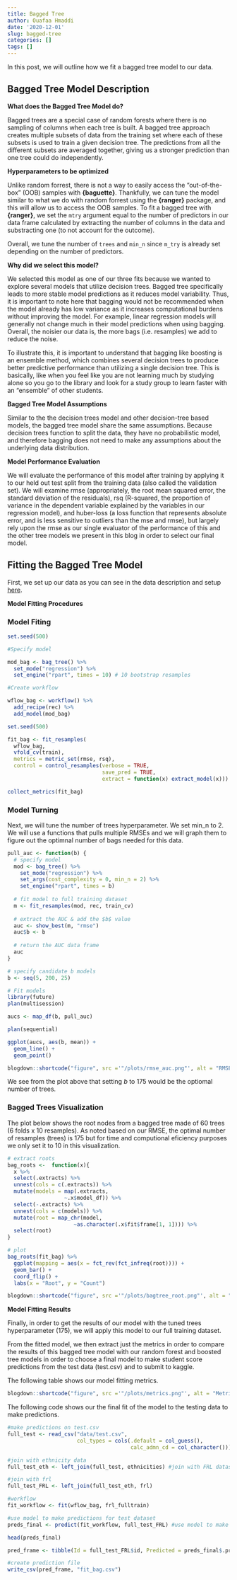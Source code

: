 ```yaml
---
title: Bagged Tree
author: Ouafaa Hmaddi
date: '2020-12-01'
slug: bagged-tree
categories: []
tags: []
---
```

In this post, we will outline how we fit a bagged tree model to our data. 

## Bagged Tree Model Description

**What does the Bagged Tree Model do?**

Bagged trees are a special case of random forests where there is no sampling of columns when each tree is built. A bagged tree approach creates multiple subsets of data from the training set where each of these subsets is used to train a given decision tree. The predictions from all the different subsets are averaged together, giving us a stronger prediction than one tree could do independently.

**Hyperparameters to be optimized**

Unlike random forrest, there is not a way to easily access the “out-of-the-box” (OOB) samples with **{baguette}**. Thankfully, we can tune the model similar to what we do with random forrest using the **{ranger}** package, and this will allow us to access the OOB samples. To fit a bagged tree with **{ranger}**, we set the `mtry` argument equal to the number of predictors in our data frame calculated by extracting the number of columns in the data and substracting one (to not account for the outcome).

Overall, we tune the number of `trees` and `min_n` since `m_try` is already set depending on the number of predictors. 

**Why did we select this model?**

We selected this model as one of our three fits because we wanted to explore several models that utilize decision trees. Bagged tree specifically leads to more stable model predictions as it reduces model variability. Thus, it is important to note here that bagging would not be recommended when the model already has low variance as it increases computational burdens without improving the model. For example, linear regression models will generally not change much in their model predictions when using bagging. Overall, the noisier our data is, the more bags (i.e. resamples) we add to reduce the noise.

To illustrate this, it is important to understand that bagging like boosting is an ensemble method, which combines several decision trees to produce better predictive performance than utilizing a single decision tree. This is basically, like when you feel like you are not learning much by studying alone so you go to the library and look for a study group to learn faster with an "ensemble" of other students. 

**Bagged Tree Model Assumptions**

Similar to the the decision trees model and other decision-tree based models, the bagged tree model share the same assumptions. Because decision trees function to split the data, they have no probabilistic model, and therefore bagging does not need to make any assumptions about the underlying data distribution. 

**Model Performance Evaluation**

We will evaluate the performance of this model after training by applying it to our held out test split from the training data (also called the validation set). We will examine rmse (appropriately, the root mean squared error, the standard deviation of the residuals), rsq (R-squared, the proportion of variance in the dependent variable explained by the variables in our regression model), and huber-loss (a loss function that represents absolute error, and is less sensitive to outliers than the mse and rmse), but largely rely upon the rmse as our single evaluator of the performance of this and the other tree models we present in this blog in order to select our final model.

## Fitting the Bagged Tree Model

First, we set up our data as you can see in the data description and setup [here](https://edld654finalproject.netlify.app/2020/11/30/data-description/).

**Model Fitting Procedures** 

### Model Fiting

```r
set.seed(500)

#Specify model

mod_bag <- bag_tree() %>%
  set_mode("regression") %>%
  set_engine("rpart", times = 10) # 10 bootstrap resamples

#Create workflow

wflow_bag <- workflow() %>% 
  add_recipe(rec) %>%
  add_model(mod_bag)
```

```r
set.seed(500)

fit_bag <- fit_resamples(
  wflow_bag,
  vfold_cv(train),
  metrics = metric_set(rmse, rsq),
  control = control_resamples(verbose = TRUE,
                              save_pred = TRUE,
                              extract = function(x) extract_model(x)))

collect_metrics(fit_bag)
```


### Model Turning 

Next, we will tune the number of trees hyperparameter. We set min_n to 2. We will use a functions that pulls multiple RMSEs and we will graph them to figure out the optimnal number of bags needed for this data.

```r

pull_auc <- function(b) {
  # specify model
  mod <- bag_tree() %>% 
    set_mode("regression") %>% 
    set_args(cost_complexity = 0, min_n = 2) %>% 
    set_engine("rpart", times = b)
  
  # fit model to full training dataset
  m <- fit_resamples(mod, rec, train_cv)
  
  # extract the AUC & add the $b$ value
  auc <- show_best(m, "rmse") 
  auc$b <- b
  
  # return the AUC data frame
  auc
}

# specify candidate b models
b <- seq(5, 200, 25)

# Fit models
library(future)
plan(multisession)

aucs <- map_df(b, pull_auc)

plan(sequential)
```

```r
ggplot(aucs, aes(b, mean)) +
  geom_line() +
  geom_point()  
```

```r
blogdown::shortcode("figure", src ='"/plots/rmse_auc.png"', alt = "RMSE AUC")
```

We see from the plot above that setting $b$ to 175 would be the optiomal number of trees. 


### Bagged Trees Visualization 

The plot below shows the root nodes from a bagged tree made of 60 trees (6 folds x 10 resamples). As noted based on our RMSE, the optimal number of resamples (trees) is 175 but for time and computional eficiency purposes we only set it to 10 in this visualization.

```r
# extract roots
bag_roots <-  function(x){
  x %>% 
  select(.extracts) %>% 
  unnest(cols = c(.extracts)) %>% 
  mutate(models = map(.extracts,
                  ~.x$model_df)) %>% 
  select(-.extracts) %>% 
  unnest(cols = c(models)) %>% 
  mutate(root = map_chr(model,
                     ~as.character(.x$fit$frame[1, 1]))) %>%
  select(root)  
}

# plot
bag_roots(fit_bag) %>% 
  ggplot(mapping = aes(x = fct_rev(fct_infreq(root)))) + 
  geom_bar() + 
  coord_flip() + 
  labs(x = "Root", y = "Count")

```

```r
blogdown::shortcode("figure", src ='"/plots/bagtree_root.png"', alt = "Root nodes")
```

**Model Fitting Results**

Finally, in order to get the results of our model with the tuned trees hyperparameter (175), we will apply this model to our full training dataset.

From the fitted model, we then extract just the metrics in order to compare the results of this bagged tree model with our random forest and boosted tree models in order to choose a final model to make student score predictions from the test data (test.csv) and to submit to kaggle.

The following table shows our model fitting metrics.

```r
blogdown::shortcode("figure", src ='"/plots/metrics.png"', alt = "Metrics Table")
```

The following code shows our the final fit of the model to the testing data to make predictions. 

```r
#make predictions on test.csv
full_test <- read_csv("data/test.csv",
                      col_types = cols(.default = col_guess(), 
                                       calc_admn_cd = col_character()))

#join with ethnicity data
full_test_eth <- left_join(full_test, ethnicities) #join with FRL dataset

#join with frl
full_test_FRL <- left_join(full_test_eth, frl)

#workflow
fit_workflow <- fit(wflow_bag, frl_fulltrain)

#use model to make predictions for test dataset
preds_final <- predict(fit_workflow, full_test_FRL) #use model to make predictions for test dataset

head(preds_final)

pred_frame <- tibble(Id = full_test_FRL$id, Predicted = preds_final$.pred)

#create prediction file
write_csv(pred_frame, "fit_bag.csv")
```











